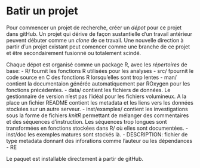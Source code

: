 Batir un projet
========================================================

Pour commencer un projet de recherche, créer un *dépot* pour ce projet dans gitHub. Un projet qui dérive de façon sustantielle d'un travail antérieur peuvent débuter comme un *clone* de ce travail. Une nouvelle direction à partir d'un projet existant peut comencer comme une branche de ce projet et être secondairement fusionné ou totalement scindé.

Chaque dépot est organisé comme un package R, avec les *répertoires* de base:
- R/ fournit les fonctions R utilisées pour les analyses
- src/ fpournit le code source en C des fonctions R lorsqu'elles sont trop lentes
- man/ contient la documentaion générée automatiquement par ROxygen pour les fonctions précédentes.
- data/ contient les fichiers de données. Le gestionnaire de version n'est pas l'idéal pour les fichiers volumineux. A la place un fichier README contient les metadata et les liens vers les données stockées sur un autre serveur.
- inst/examples/ contient les investigations sous la forme de fichiers *knitR* permettant de mélanger des commentaires et des séquences d'instruction. Les séquences trop longues sont transformées en fonctions stockées dans R/ où elles sont documentées.
- inst/doc les exemples matures sont stockés là.
- DESCRIPTION: fichier de type metadata donnant des inforations comme l'auteur ou les dépendances
- RE

Le paquet est installable directement à partir de gitHub.